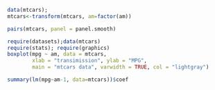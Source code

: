 
```r
data(mtcars);
mtcars<-transform(mtcars, am=factor(am))

pairs(mtcars, panel = panel.smooth)

require(datasets);data(mtcars)
require(stats); require(graphics)
boxplot(mpg ~ am, data = mtcars,
        xlab = "transimission", ylab = "MPG",
        main = "mtcars data", varwidth = TRUE, col = "lightgray")

summary(lm(mpg~am-1, data=mtcars))$coef
```